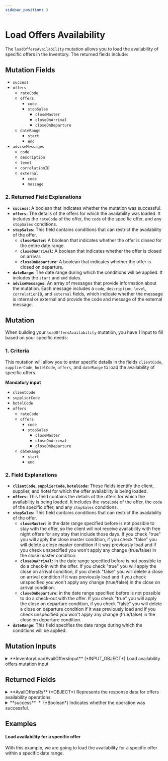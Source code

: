 ```yaml
---
sidebar_position: 3
---
```


# Load Offers Availability

The `loadOffersAvailability` mutation allows you to load the availability of specific offers in the Inventory. The returned fields include:

## Mutation Fields

* `success`
* `offers`
    * `rateCode`
    * `offers`
        * `code`
        * `stopSales`
            * `closeMaster`
            * `closeOnArrival`
            * `closeOnDeparture`
    * `dateRange`
        * `start`
        * `end`
* `adviseMessages`
    * `code`
    * `description`
    * `level`
    * `correlationID`
    * `external`
        * `code`
        * `message`

### 2. Returned Field Explanations

* **`success`:** A boolean that indicates whether the mutation was successful.
* **`offers`:** The details of the offers for which the availability was loaded. It includes the `rateCode` of the offer, the `code` of the specific offer, and any `stopSales` conditions.
* **`stopSales`:** This field contains conditions that can restrict the availability of the offer. 
    * **`closeMaster`:** A boolean that indicates whether the offer is closed for the entire date range.
    * **`closeOnArrival`:** A boolean that indicates whether the offer is closed on arrival.
    * **`closeOnDeparture`:** A boolean that indicates whether the offer is closed on departure.
* **`dateRange`:** The date range during which the conditions will be applied. It includes the `start` and `end` dates.
* **`adviseMessages`:** An array of messages that provide information about the mutation. Each message includes a `code`, `description`, `level`, `correlationID`, and `external` fields, which indicate whether the message is internal or external and provide the code and message of the external message.


## Mutation

When building your `loadOffersAvailability` mutation, you have 1 input to fill based on your specific needs:

### 1. Criteria   

This mutation will allow you to enter specific details in the fields `clientCode`, `supplierCode`, `hotelCode`, `offers`, and `dateRange` to load the availability of specific offers. 

**Mandatory input**
* `clientCode`
* `supplierCode`
* `hotelCode`
* `offers`
    * `rateCode`
    * `offers`
        * `code`
        * `stopSales`
            * `closeMaster`
            * `closeOnArrival`
            * `closeOnDeparture`
    * `dateRange`
        * `start`
        * `end`

### 2. Field Explanations

* **`clientCode`, `supplierCode`, `hotelCode`:** These fields identify the client, supplier, and hotel for which the offer availability is being loaded.
* **`offers`:** This field contains the details of the offers for which the availability is being loaded. It includes the `rateCode` of the offer, the `code` of the specific offer, and any `stopSales` conditions.
* **`stopSales`:** This field contains conditions that can restrict the availability of the offer. 
    * **`closeMaster`:** in the date range specified before is not possible to stay with the offer, so the client will not receive availability with free night offers for any stay that include those days. If you check "true" you will apply the close master condition, if you check "false" you will delete a close master condition if it was previously load and if you check unspecified you won't apply any change (true/false) in the close master condition.
    * **`closeOnArrival`:** in the date range specified before is not possible to do a check-in with the offer. If you check "true" you will apply the close on arrival condition, if you check "false" you will delete a close on arrival condition if it was previously load and if you check unspecified you won't apply any change (true/false) in the close on arrival condition.
    * **`closeOnDeparture`:** in the date range specified before is not possible to do a check-out with the offer. If you check "true" you will apply the close on departure condition, if you check "false" you will delete a close on departure condition if it was previously load and if you check unspecified you won't apply any change (true/false) in the close on departure condition.
* **`dateRange`:** This field specifies the date range during which the conditions will be applied.


## Mutation Inputs


<details>
  <summary>
  **InventoryLoadAvailOffersInput** (*INPUT_OBJECT*)  
  Load availability offers mutation input  
  </summary>
  
  <details style={{ pointerEvents: "none" }}>
    <summary>
    **clientCode**&nbsp;<span class="required"> *</span>&nbsp; (*String*)  
    Client code.  
    </summary>
  </details>

  <details style={{ pointerEvents: "none" }}>
    <summary>
    **supplierCode**&nbsp;<span class="required"> *</span>&nbsp; (*String*)  
    Travelgate Supplier/Channel code.  
    </summary>
  </details>

  <details>
    <summary>
    **offers**&nbsp;<span class="required"> *</span>&nbsp; (*OffersAvailLoadInput*)  
    Hotel offers input data.  
    </summary>

    <details style={{ pointerEvents: "none" }}>
      <summary>
      **rateCode** (*String*)  
      List of rate codes associated with the offers.  
      </summary>
    </details>

    <details>
      <summary>
      **offers** (*OfferAvailLoadInput*)  
      List of offers to load. See OfferAvailLoad.  
      </summary>

      <details style={{ pointerEvents: "none" }}>
        <summary>
        **code** (*String*)  
        Code associated with the offer.  
        </summary>
      </details>

      <details>
        <summary>
        **stopSales** (*StopSalesInput*)  
        Stop sales associated with the offer. See StopSales.  
        </summary>

        <details style={{ pointerEvents: "none" }}>
          <summary>
          **closeMaster** (*Boolean*)  
          Indicates whether to close the master.  
          </summary>
        </details>

        <details style={{ pointerEvents: "none" }}>
          <summary>
          **closeOnArrival** (*Boolean*)  
          Indicates whether to close on arrival. Null if not applicable.  
          </summary>
        </details>

        <details style={{ pointerEvents: "none" }}>
          <summary>
          **closeOnDeparture** (*Boolean*)  
          Indicates whether to close on departure. Null if not applicable.  
          </summary>
        </details>
      </details>
    </details>

    <details>
      <summary>
      **dateRange** (*DateRangeProductInput*)  
      Date range to apply  
      </summary>

      <details style={{ pointerEvents: "none" }}>
        <summary>
        **start**&nbsp;<span class="required"> *</span>&nbsp; (*DateTime*)  
        Start date.  
        </summary>
      </details>

      <details style={{ pointerEvents: "none" }}>
        <summary>
        **end**&nbsp;<span class="required"> *</span>&nbsp; (*DateTime*)  
        End date.  
        </summary>
      </details>
    </details>
  </details>

  <details style={{ pointerEvents: "none" }}>
    <summary>
    **hotelCode**&nbsp;<span class="required"> *</span>&nbsp; (*String*)  
    Code associated with the hotel.  
    </summary>
  </details>

  <details style={{ pointerEvents: "none" }}>
    <summary>
    **contextCode** (*String*)  
    Context code.  
    </summary>
  </details>
  
</details>



## Returned Fields


<details>
  <summary>
  **AvailOffersRs** (*OBJECT*)  
  Represents the response data for offers availability operations.  
  </summary>
  
  
  <details>
    <summary>
    **offers** (*OffersAvailLoad*)  
    List of offers availabilities. See OffersAvailLoad.  
    </summary>

    <details style={{ pointerEvents: "none" }}>
      <summary>
      **rateCode** (*String*)  
      List of rate codes associated with the offers.  
      </summary>
    </details>

    <details>
      <summary>
      **offers** (*OfferAvailLoad*)  
      List of offers to load. See OfferAvailLoad.  
      </summary>

      <details style={{ pointerEvents: "none" }}>
        <summary>
        **code** (*String*)  
        Code associated with the offer.  
        </summary>
      </details>

      <details>
        <summary>
        **stopSales** (*StopSales*)  
        Stop sales associated with the offer. See StopSales.  
        </summary>

        <details style={{ pointerEvents: "none" }}>
          <summary>
          **closeMaster** (*Boolean*)  
          Indicates whether to close the master.  
          </summary>
        </details>

        <details style={{ pointerEvents: "none" }}>
          <summary>
          **closeOnArrival** (*Boolean*)  
          Indicates whether to close on arrival. Null if not applicable.  
          </summary>
        </details>

        <details style={{ pointerEvents: "none" }}>
          <summary>
          **closeOnDeparture** (*Boolean*)  
          Indicates whether to close on departure. Null if not applicable.  
          </summary>
        </details>
      </details>
    </details>

    <details>
      <summary>
      **dateRange** (*DateRangeProduct*)  
      Date range to apply  
      </summary>

      <details style={{ pointerEvents: "none" }}>
        <summary>
        **start**&nbsp;<span class="required"> *</span>&nbsp; (*DateTime*)  
        Start date.  
        </summary>
      </details>

      <details style={{ pointerEvents: "none" }}>
        <summary>
        **end**&nbsp;<span class="required"> *</span>&nbsp; (*DateTime*)  
        End date.  
        </summary>
      </details>
    </details>
  </details>

  <details>
    <summary>
    **adviseMessages** (*AdviseMessage*)  
    List of advise messages associated with the operation. See AdviseMessage.  
    </summary>

    <details style={{ pointerEvents: "none" }}>
      <summary>
      **code**&nbsp;<span class="required"> *</span>&nbsp; (*ID*)  
      AM code: The following codes can be returned:  
      </summary>
    </details>

    <details style={{ pointerEvents: "none" }}>
      <summary>
      **type**&nbsp;<span class="required"> *</span>&nbsp; (*String*)  
      Error type: The following types are valid:[type]  
      </summary>
    </details>

    <details style={{ pointerEvents: "none" }}>
      <summary>
      **description**&nbsp;<span class="required"> *</span>&nbsp; (*String*)  
      Error description  
      </summary>
    </details>

    <details style={{ pointerEvents: "none" }}>
      <summary>
      **level**&nbsp;<span class="required"> *</span>&nbsp; (*Enum of AdviseMessageLevel*)  
      Indicates the level of importance of the message.
Possible values: ERROR, WARN, INFO.  
      Possible values:  
      `WARN`  
      `ERROR`  
      `INFO`  
      </summary>
    </details>

    <details>
      <summary>
      **external** (*ExternalMessage*)  
      Specify the external message.  
      </summary>

      <details style={{ pointerEvents: "none" }}>
        <summary>
        **code** (*String*)  
        External code.  
        </summary>
      </details>

      <details style={{ pointerEvents: "none" }}>
        <summary>
        **message**&nbsp;<span class="required"> *</span>&nbsp; (*String*)  
        External message.  
        </summary>
      </details>
    </details>

    <details style={{ pointerEvents: "none" }}>
      <summary>
      **correlationID**&nbsp;<span class="required"> *</span>&nbsp; (*ID*)  
      Identifier to investigate the cause of the error.  
      </summary>
    </details>
  </details>

  <details style={{ pointerEvents: "none" }}>
    <summary>
    **success**&nbsp;<span class="required"> *</span>&nbsp; (*Boolean*)  
    Indicates whether the operation was successful.  
    </summary>
  </details>
</details>



## Examples

#### Load availability for a specific offer

With this example, we are going to load the availability for a specific offer within a specific date range.

<GraphqlSample query={availOffersLoadMutation} variables={availOffersLoadVariables} />
